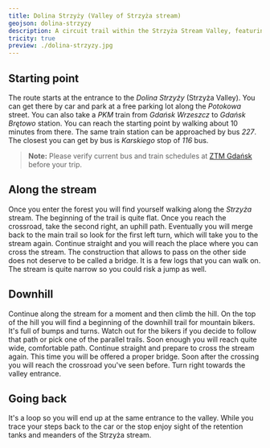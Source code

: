 ```yaml
---
title: Dolina Strzyży (Valley of Strzyża stream)
geojson: dolina-strzyzy
description: A circuit trail within the Strzyża Stream Valley, featuring two steep inclines and a charming stream crossing.
tricity: true
preview: ./dolina-strzyzy.jpg
---
```


## Starting point

The route starts at the entrance to the _Dolina Strzyży_ (Strzyża Valley). You can get there by car and park
at a free parking lot along the _Potokowa_ street. You can also take a _PKM_ train from _Gdańsk Wrzeszcz_ to
_Gdańsk Brętowo_ station. You can reach the starting point by walking about 10 minutes from there. The same train
station can be approached by bus _227_. The closest you can get by bus is _Karskiego_ stop of _116_ bus.

> **Note:** Please verify current bus and train schedules at [ZTM Gdańsk](https://www.ztm.gda.pl/) before your trip.

## Along the stream

Once you enter the forest you will find yourself walking along the _Strzyża_ stream. The beginning of the trail is
quite flat. Once you reach the crossroad, take the second right, an uphill path. Eventually you will merge back
to the main trail so look for the first left turn, which will take you to the stream again. Continue straight and
you will reach the place where you can cross the stream. The construction that allows to pass on the other side
does not deserve to be called a bridge. It is a few logs that you can walk on. The stream is quite narrow so
you could risk a jump as well.

## Downhill

Continue along the stream for a moment and then climb the hill. On the top of the hill you will find a beginning
of the downhill trail for mountain bikers. It's full of bumps and turns. Watch out for the bikers if you decide to
follow that path or pick one of the parallel trails. Soon enough you will reach quite wide, comfortable path.
Continue straight and prepare to cross the stream again. This time you will be offered a proper bridge.
Soon after the crossing you will reach the crossroad you've seen before. Turn right towards the valley entrance.

## Going back

It's a loop so you will end up at the same entrance to the valley. While you trace your steps back to the car
or the stop enjoy sight of the retention tanks and meanders of the Strzyża stream.
